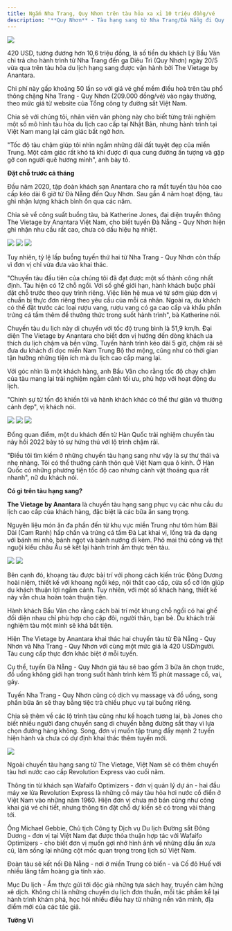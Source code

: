 ```yaml
---
title: Ngắm Nha Trang, Quy Nhơn trên tàu hỏa xa xỉ 10 triệu đồng/vé
description: '**Quy Nhơn** - Tàu hạng sang từ Nha Trang/Đà Nẵng đi Quy Nhơn chỉ bao gồm 12 chỗ. Với giá vé 420 USD/người, du khách được trải nghiệm khung cảnh tuyệt đẹp và ẩm thực cao cấp trên khoang tàu.'
---
```


<Frame caption="Chuyến tàu với lộ trình Nha Trang - Quy Nhơn và Đà Nẵng - Quy Nhơn của The Vietage có giá 420 USD/vé. Ảnh:  @Phidont">
  <img src="https://photo.znews.vn/w1920/Uploaded/anqyy/2024_06_10/phidont2_1.jpeg" />
</Frame>

420 USD, tương đương hơn 10,6 triệu đồng, là số tiền du khách Lý Bẩu Vân chi trả cho hành trình từ Nha Trang đến ga Diêu Trì (Quy Nhơn) ngày 20/5 vừa qua trên tàu hỏa du lịch hạng sang được vận hành bởi The Vietage by Anantara.

Chi phí này gấp khoảng 50 lần so với giá vé ghế mềm điều hoà trên tàu phổ thông chặng Nha Trang - Quy Nhơn (209.000 đồng/vé) vào ngày thường, theo mức giá từ website của Tổng công ty đường sắt Việt Nam.

Chia sẻ với chúng tôi, nhân viên văn phòng này cho biết từng trải nghiệm một số mô hình tàu hỏa du lịch cao cấp tại Nhật Bản, nhưng hành trình tại Việt Nam mang lại cảm giác bất ngờ hơn.

"Tốc độ tàu chậm giúp tôi nhìn ngắm những dải đất tuyệt đẹp của miền Trung. Một cảm giác rất khó tả khi được đi qua cung đường ấn tượng và gặp gỡ con người quê hương mình", anh bày tỏ.

**Đặt chỗ trước cả tháng**

Đầu năm 2020, tập đoàn khách sạn Anantara cho ra mắt tuyến tàu hỏa cao cấp kéo dài 6 giờ từ Đà Nẵng đến Quy Nhơn. Sau gần 4 năm hoạt động, tàu ghi nhận lượng khách bình ổn qua các năm.

Chia sẻ về công suất buồng tàu, bà Katherine Jones, đại diện truyền thông The Vietage by Anantara Việt Nam, cho biết tuyến Đà Nẵng - Quy Nhơn hiện ghi nhận nhu cầu rất cao, chưa có dấu hiệu hạ nhiệt.

<Frame caption="Tàu hỏa The Vietage được trang bị nội thất sang trọng cùng bữa ăn cao cấp. Ảnh: The Vietage by Anantara.">
    <img src="https://photo.znews.vn/w1920/Uploaded/anqyy/2024_06_10/275110884_506186961065870_7129766910171892256_n.jpeg" />
    <img src="https://photo.znews.vn/w1920/Uploaded/anqyy/2024_06_10/130743441_223223999362169_885069642273334603_n.jpeg" />
    <img src="https://photo.znews.vn/w1920/Uploaded/anqyy/2024_06_10/185120090_313898206961414_4847100971356543232_n.jpeg" />
</Frame>

Tuy nhiên, tỷ lệ lấp buồng tuyến thứ hai từ Nha Trang - Quy Nhơn còn thấp vì đơn vị chỉ vừa đưa vào khai thác.

"Chuyến tàu đầu tiên của chúng tôi đã đạt được một số thành công nhất định. Tàu hiện có 12 chỗ ngồi. Với số ghế giới hạn, hành khách buộc phải đặt chỗ trước theo quy trình riêng. Việc liên hệ mua vé từ sớm giúp đơn vị chuẩn bị thực đơn riêng theo yêu cầu của mỗi cá nhân. Ngoài ra, du khách có thể đặt trước các loại rượu vang, rượu vang có ga cao cấp và khẩu phần trứng cá tầm thêm để thưởng thức trong suốt hành trình", bà Katherine nói.

Chuyến tàu du lịch này di chuyển với tốc độ trung bình là 51,9 km/h. Đại diện The Vietage by Anantara cho biết đơn vị hướng đến dòng khách ưa thích du lịch chậm và bền vững. Tuyến hành trình kéo dài 5 giờ, chậm rãi sẽ đưa du khách đi dọc miền Nam Trung Bộ thơ mộng, cũng như có thời gian tận hưởng những tiện ích mà du lịch cao cấp mang lại.

Với góc nhìn là một khách hàng, anh Bẩu Vân cho rằng tốc độ chạy chậm của tàu mang lại trải nghiệm ngắm cảnh tối ưu, phù hợp với hoạt động du lịch.

"Chính sự từ tốn đó khiến tôi và hành khách khác có thể thư giãn và thưởng cảnh đẹp", vị khách nói.

<Frame caption="Hành khách Bẩu Vân (đến từ TP.HCM) trên chuyến tàu từ Nha Trang - Quy Nhơn hôm 20/5. Ảnh: Ly Bau Van.">
  <img src="https://photo.znews.vn/w1920/Uploaded/anqyy/2024_06_10/445962043_842593041066342_4095375300886428880_n.jpg" />
  <img src="https://photo.znews.vn/w1920/Uploaded/anqyy/2024_06_10/447644802_1682989119188029_1069712259443889976_n.jpg" />
  <img src="https://photo.znews.vn/w1920/Uploaded/anqyy/2024_06_10/447741016_1561477738139447_8163879127048420757_n.jpg" />
</Frame>

Đồng quan điểm, một du khách đến từ Hàn Quốc trải nghiệm chuyến tàu này hồi 2022 bày tỏ sự hứng thú với lộ trình chậm rãi.

"Điều tôi tìm kiếm ở những chuyến tàu hạng sang như vậy là sự thư thái và nhẹ nhàng. Tôi có thể thưởng cảnh thôn quê Việt Nam qua ô kính. Ở Hàn Quốc có những phương tiện tốc độ cao nhưng cảnh vật thoáng qua rất nhanh", nữ du khách nói.

**Có gì trên tàu hạng sang?**

**The Vietage by Anantara** là chuyến tàu hạng sang phục vụ các nhu cầu du lịch cao cấp của khách hàng, đặc biệt là các bữa ăn sang trọng.

Nguyên liệu món ăn đa phần đến từ khu vực miền Trung như tôm hùm Bãi Dài (Cam Ranh) hấp chần và trứng cá tầm Đà Lạt khai vị, lồng trà đa dạng với bánh mì nhỏ, bánh ngọt và bánh nướng đi kèm. Phô mai thủ công và thịt nguội kiểu châu Âu sẽ kết lại hành trình ẩm thực trên tàu.

<Frame caption="Nữ du khách Hàn Quốc thưởng thức bữa ăn trên tàu hồi 2022. Ảnh: @jenvly.">
    <img src="https://photo.znews.vn/w1920/Uploaded/anqyy/2024_06_10/288950488_385455013616934_3180197634240773626_n.jpg" />
    <img src="https://photo.znews.vn/w1920/Uploaded/anqyy/2024_06_10/289531801_555969109462143_958338411899508927_n.jpg" />
</Frame>

Bên cạnh đó, khoang tàu được bài trí với phong cách kiến trúc Đông Dương hoài niệm, thiết kế với khoang ngồi kép, nội thất cao cấp, cửa sổ cỡ lớn giúp du khách thuận lợi ngắm cảnh. Tuy nhiên, với một số khách hàng, thiết kế này vẫn chưa hoàn toàn thuận tiện.

Hành khách Bẩu Vân cho rằng cách bài trí một khung chỗ ngồi có hai ghế đối diện nhau chỉ phù hợp cho cặp đôi, người thân, bạn bè. Du khách trải nghiệm tàu một mình sẽ khá bất tiện.

Hiện The Vietage by Anantara khai thác hai chuyến tàu từ Đà Nẵng - Quy Nhơn và Nha Trang - Quy Nhơn với cùng một mức giá là 420 USD/người. Tàu cung cấp thực đơn khác biệt ở mỗi tuyến.

Cụ thể, tuyến Đà Nẵng - Quy Nhơn giá tàu sẽ bao gồm 3 bữa ăn chọn trước, đồ uống không giới hạn trong suốt hành trình kèm 15 phút massage cổ, vai, gáy.

Tuyến Nha Trang - Quy Nhơn cũng có dịch vụ massage và đồ uống, song phần bữa ăn sẽ thay bằng tiệc trà chiều phục vụ tại buồng riêng.

Chia sẻ thêm về các lộ trình tàu cũng như kế hoạch tương lai, bà Jones cho biết nhiều người đang chuyển sang di chuyển bằng đường sắt thay vì lựa chọn đường hàng không. Song, đơn vị muốn tập trung đẩy mạnh 2 tuyến hiện hành và chưa có dự định khai thác thêm tuyến mới.  

<Frame caption="Bên trong tàu hơi nước Revolution Express sắp đi vào hoạt động. Ảnh: Wafaifo.">
  <img src="https://photo.znews.vn/w1920/Uploaded/anqyy/2024_06_10/Thiet_ke_chua_co_ten_1_.jpg" />
</Frame>

Ngoài chuyến tàu hạng sang từ The Vietage, Việt Nam sẽ có thêm chuyến tàu hơi nước cao cấp Revolution Express vào cuối năm.

Thông tin từ khách sạn Wafaifo Optimizers - đơn vị quản lý dự án - hai đầu máy xe lửa Revolution Express là những cỗ máy tàu hỏa hơi nước cổ điển ở Việt Nam vào những năm 1960. Hiện đơn vị chưa mở bán cũng như công khai giá vé chi tiết, nhưng thông tin đặt chỗ dự kiến sẽ có trong vài tháng tới.

Ông Michael Gebbie, Chủ tịch Công ty Dịch vụ Du lịch Đường sắt Đông Dương - đơn vị tại Việt Nam đạt được thỏa thuận hợp tác với Wafaifo Optimizers - cho biết đơn vị muốn gợi nhớ hình ảnh về những dấu ấn xưa cũ, làm sống lại những cột mốc quan trọng trong lịch sử Việt Nam.

Đoàn tàu sẽ kết nối Đà Nẵng - nơi ở miền Trung có biển - và Cố đô Huế với nhiều lăng tẩm hoàng gia tinh xảo.

Mục Du lịch - Ẩm thực gửi tới độc giả những tựa sách hay, truyền cảm hứng xê dịch. Không chỉ là những chuyến du lịch đơn thuần, mỗi tác phẩm kể lại hành trình khám phá, học hỏi nhiều điều hay từ những nền văn minh, địa điểm mới của các tác giả.

**Tường Vi**